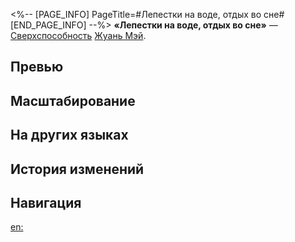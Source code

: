 <%-- [PAGE_INFO]
PageTitle=#Лепестки на воде, отдых во сне#
[END_PAGE_INFO] --%>
{{Навык Инфобокс
|Название         = Лепестки на воде, отдых во сне
|Изображение      = Навык Лепестки на воде, отдых во сне.png
|Персонаж         = Жуань Мэй
|Тип              = Сверхспособность
|Тэг              = Поддержка
|УронСтойк        = 
|ЭнергияГен       = 5
|Энергия          = 130
|Длительность     = 
|Описание         = Жуань Мэй создаёт зону на 2 хода. Длительность этой зоны уменьшается на 1 ход в начале каждого хода Жуань Мэй.<br />Пока эта зона активна, пробитие всех типов сопротивления всех союзников повышается на {{Цвет|Выделенный|15%—27%}}. Атаки союзников накладывают статус Цветение сливы на поражённых противников.<br />Статус Цветение сливы активируется, когда противник пытается восстановить свою {{Доп эффект|пробитую уязвимость}}. Этот статус продлевает состояние {{Доп эффект|пробитой уязвимости}} противника и {{Доп эффект|задерживает его действие}} на сумму, равную 20% от эффекта пробития Жуань Мэй плюс 10%, а также наносит урон пробития, равный {{Цвет|Выделенный|30%—54%}} от {{Доп эффект|урона ледяного пробития}} Жуань Мэй.<br />Противники, не восстановившие {{Доп эффект|пробитую уязвимость}}, не могут получить статус Цветение сливы повторно.
|Свойство1        = 
|Масштабирование1 = 
}}
'''«Лепестки на воде, отдых во сне»''' — [[Сверхспособность]] [[Жуань Мэй]].

==Превью==
{{Превью
|Файл = Лепестки на воде, отдых во сне Превью
}}

==Масштабирование==
{{Масштабирование навыка|тип=Сверхспособность
|15%;16%;17%;18%;19%;20%;21.25%;22.5%;23.75%;25%;26%;27%;28%;29%;30%
|30%;32%;34%;36%;38%;40%;42.5%;45%;47.5%;50%;52%;54%;56%;58%;60%
}}

==На других языках==
{{На других языках
|en   = Petals to Stream, Repose in Dream
|zhs  = 摇花缎水，沾衣不摘
|zht  = 搖花緞水，沾衣不摘
|ja   = {{Rubi|花|はな}}に{{Rubi|濡|ぬ}}れても{{Rubi|雫|しずく}}は{{Rubi|払|はら}}わず
|ko   = 꽃잎에 인 물결, 옷을 물들인 꽃
|es   = Flor delicada sobre el agua
|fr   = Ondée de pétales
|ru   = Лепестки на воде, отдых во сне
|th   = Petals to Stream, Repose in Dream
|vi   = Hoa Rơi Chạm Nước Vương Vạt Áo
|de   = Blütenblätter im Wasserwirbel
|id   = Petals to Stream, Repose in Dream
|pt   = Pétalas na Corrente, Repouso Indolente
}}

==История изменений==
{{История изменений|3.5}}

==Навигация==
{{Навык Навбокс|Жуань Мэй}}

[[en:]]